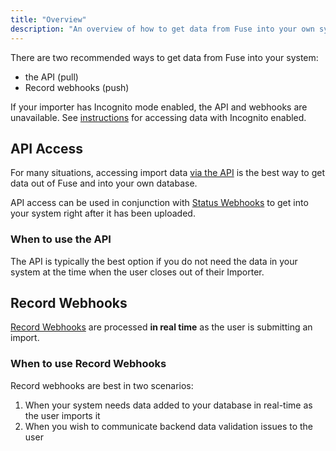 ```yaml
---
title: "Overview"
description: "An overview of how to get data from Fuse into your own system"
---
```


There are two recommended ways to get data from Fuse into your system: 
- the API (pull)
- Record webhooks (push)

If your importer has Incognito mode enabled, the API and webhooks are unavailable. See [instructions](/access-data/incognito-mode) for accessing data with Incognito enabled.

## **API Access**

For many situations, accessing import data [via the API](/accessing-data/api-access) is the best way to get data out of Fuse and into your own database.

API access can be used in conjunction with [Status Webhooks](/accessing-data/status-webhooks) to get into your system right after it has been uploaded.

### **When to use the API**

The API is typically the best option if you do not need the data in your system at the time when the user closes out of their Importer.

## **Record Webhooks**

[Record Webhooks](/accessing-data/record-webhooks) are processed **in real time** as the user is submitting an import. 

### **When to use Record Webhooks**

Record webhooks are best in two scenarios:

1. When your system needs data added to your database in real-time as the user imports it
2. When you wish to communicate backend data validation issues to the user